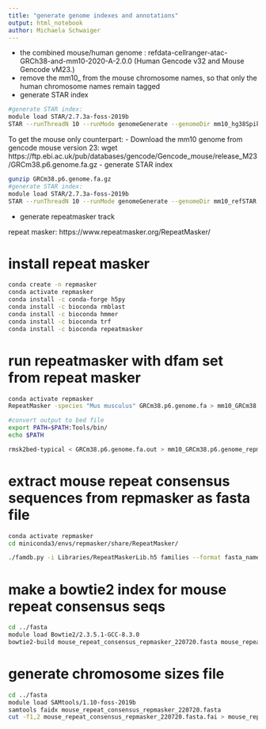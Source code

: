 ```yaml
---
title: "generate genome indexes and annotations"
output: html_notebook
author: Michaela Schwaiger
---
```


- the combined mouse/human genome : refdata-cellranger-atac-GRCh38-and-mm10-2020-A-2.0.0 (Human Gencode v32 and Mouse Gencode vM23.) 
-  remove the mm10_ from the mouse chromosome names, so that only the human chromosome names remain tagged 
- generate STAR index

```bash
#generate STAR index:
module load STAR/2.7.3a-foss-2019b
STAR --runThreadN 10 --runMode genomeGenerate --genomeDir mm10_hg38Spike_refSTAR --genomeFastaFiles mm10_hg38Spike_genome.fa 
```


To get the mouse only counterpart:
- Download the mm10 genome from gencode mouse version 23: wget https://ftp.ebi.ac.uk/pub/databases/gencode/Gencode_mouse/release_M23/GRCm38.p6.genome.fa.gz 
- generate STAR index

```bash
gunzip GRCm38.p6.genome.fa.gz
#generate STAR index:
module load STAR/2.7.3a-foss-2019b
STAR --runThreadN 10 --runMode genomeGenerate --genomeDir mm10_refSTAR --genomeFastaFiles GRCm38.p6.genome.fa
```

- generate repeatmasker track

repeat masker:
https://www.repeatmasker.org/RepeatMasker/


# install repeat masker

```bash
conda create -n repmasker 
conda activate repmasker
conda install -c conda-forge h5py 
conda install -c bioconda rmblast
conda install -c bioconda hmmer
conda install -c bioconda trf
conda install -c bioconda repeatmasker 
```

# run repeatmasker with dfam set from repeat masker

```bash
conda activate repmasker
RepeatMasker -species "Mus musculus" GRCm38.p6.genome.fa > mm10_GRCm38.p6.genome_repmask_out

#convert output to bed file
export PATH=$PATH:Tools/bin/
echo $PATH

rmsk2bed-typical < GRCm38.p6.genome.fa.out > mm10_GRCm38.p6.genome_repmask.bed
```

# extract mouse repeat consensus sequences from repmasker as fasta file

```bash
conda activate repmasker
cd miniconda3/envs/repmasker/share/RepeatMasker/

./famdb.py -i Libraries/RepeatMaskerLib.h5 families --format fasta_name --ancestors --descendants 'Mus musculus' --include-class-in-name > ../fasta/mouse_repeat_consensus_repmasker_220720.fasta
```

# make a bowtie2 index for mouse repeat consensus seqs

```bash
cd ../fasta
module load Bowtie2/2.3.5.1-GCC-8.3.0
bowtie2-build mouse_repeat_consensus_repmasker_220720.fasta mouse_repeat_consensus_repmasker_220720
```

# generate chromosome sizes file

```bash
cd ../fasta
module load SAMtools/1.10-foss-2019b
samtools faidx mouse_repeat_consensus_repmasker_220720.fasta
cut -f1,2 mouse_repeat_consensus_repmasker_220720.fasta.fai > mouse_repeat_consensus_repmasker_220720.sizes
```

